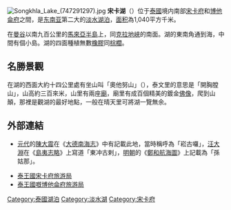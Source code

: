{{expand language|1=en|page=|time=2019-09-16T11:07:55+00:00}}
{{unreferenced|time=2019-09-16T11:07:55+00:00}}
{{Infobox_lake
 |湖泊名稱 = 宋卡湖
 |湖泊照片 = Songkhla Lake from Space.png
 |湖泊照片標題 = 衛星照片
 |測深圖 =
 |測深圖標題 =
 |湖泊所在地 = [[馬來半島|馬來半島]]
 |座標 = {{coord|7|12|N|100|28|E|type:waterbody_region:TH|display=it}}
 |湖泊類別 =
 |流入 =
 |流出 =
 |集水區面積 =
 |集水區國家 = [[泰王國|泰王國]]
 |湖泊長度 = 104千米 <!-- 粗略估計值 --> 
 |湖泊闊度 = 32千米 <!-- 粗略估計值 -->
 |湖泊面積 = 1,040平方千米
 |平均深度 =
 |最深深度 =
 |水體體積 =
 |湖水停留時間 =
 |湖岸線長度 =
 |海拔高度 =
 |湖中島嶼 =
 |湖邊城鎮 =
}}

[[File:Songkhla_Lake_(747291297).jpg|thumb]]
'''宋卡湖'''（{{lang-th|ทะเลสาบสงขลา|Talésap Songkhla}}）位于[[泰國|泰國]]境内南部[[宋卡府|宋卡府]]和[[博他侖府|博他侖府]]之間，是[[东南亚|东南亚]]第二大的[[淡水|淡水]][[湖泊|湖泊]]，[[面积|面积]]為1,040平方千米。

在[[曼谷|曼谷]]以南九百公里的[[馬來亞半島|馬來亞半島]]上，同[[克拉地峽|克拉地峽]]的南面。湖的東南角通到海，中間有個小島。湖的四面種植無數[[橡膠|橡膠]]同[[棕櫚|棕櫚]]。

==名勝景觀==
在湖的西面大約十四公里處有坐山叫「奧他努山」（{{lang-th|เขา อกทะลุ|Khao Okthalu}}），泰文里的意思是「開胸膛山」，山高約三百來米，山里有兩座[[廟|廟]]，廟里有成百個精美的鍍金[[佛像|佛像]]，爬到山顛，那裡是觀湖的最好地點，一般在晴天里可將湖一覽無余。

==外部連結==
*[[元代|元代]]的[[陳大震|陳大震]]在《[[大德南海志|大德南海志]]》中有記載此地，當時稱呼為「崧古囉」，[[汪大淵|汪大淵]]在《[[島夷志略|島夷志略]]》上寫道「東冲古剌」，[[明朝|明朝]]的《[[鄭和航海圖|鄭和航海圖]]》上記載為「孫姑那」。

{{Commonscat|Songkhla|宋卡府}}
*[https://web.archive.org/web/20060107134859/http://www.tourismthailand.org/destinationguide/list.aspx?provinceid=70 泰王國宋卡府旅游局] {{En icon}}
*[https://web.archive.org/web/20051210180447/http://www.tourismthailand.org/destinationguide/list.aspx?provinceid=73 泰王國嘅博他侖府旅游局] {{En icon}}

{{Authority control}}
{{thailand-geo-stub}}
[[Category:泰國湖泊|Category:泰國湖泊]]
[[Category:淡水湖|Category:淡水湖]]
[[Category:宋卡府|Category:宋卡府]]